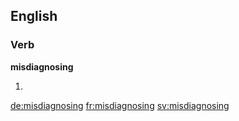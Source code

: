 ==English==

===Verb===
'''misdiagnosing'''

# {{present participle of|misdiagnose}}

[[de:misdiagnosing]]
[[fr:misdiagnosing]]
[[sv:misdiagnosing]]